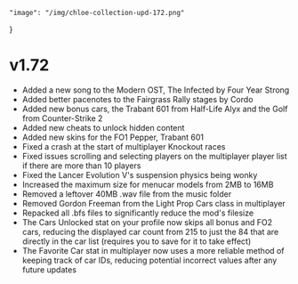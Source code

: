     "image": "/img/chloe-collection-upd-172.png"
}

# v1.72

- Added a new song to the Modern OST, The Infected by Four Year Strong
- Added better pacenotes to the Fairgrass Rally stages by Cordo
- Added new bonus cars, the Trabant 601 from Half-Life Alyx and the Golf from Counter-Strike 2
- Added new cheats to unlock hidden content
- Added new skins for the FO1 Pepper, Trabant 601
- Fixed a crash at the start of multiplayer Knockout races
- Fixed issues scrolling and selecting players on the multiplayer player list if there are more than 10 players
- Fixed the Lancer Evolution V's suspension physics being wonky
- Increased the maximum size for menucar models from 2MB to 16MB
- Removed a leftover 40MB .wav file from the music folder
- Removed Gordon Freeman from the Light Prop Cars class in multiplayer
- Repacked all .bfs files to significantly reduce the mod's filesize
- The Cars Unlocked stat on your profile now skips all bonus and FO2 cars, reducing the displayed car count from 215 to just the 84 that are directly in the car list (requires you to save for it to take effect)
- The Favorite Car stat in multiplayer now uses a more reliable method of keeping track of car IDs, reducing potential incorrect values after any future updates